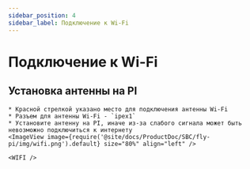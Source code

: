 ```yaml
---
sidebar_position: 4
sidebar_label: Подключение к Wi-Fi
---
```



# Подключение к Wi-Fi


## Установка антенны на PI

    * Красной стрелкой указано место для подключения антенны Wi-Fi
    * Разъем для антенны Wi-Fi - `ipex1`
    * Установите антенну на PI, иначе из-за слабого сигнала может быть невозможно подключиться к интернету
    <ImageView image={require('@site/docs/ProductDoc/SBC/fly-pi/img/wifi.png').default} size="80%" align="left" />  

    <WIFI />